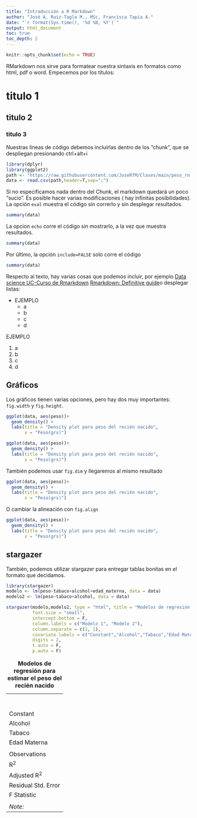 ---
title: "Introducción a R Markdown"
author: "José A. Ruiz-Tagle M., MSc, Francisca Tapia A." 
date: "`r format(Sys.time(), '%d %B, %Y')`"
output: html_document
toc: true
toc_depth: 2
---

```{r setup, include=FALSE}
knitr::opts_chunk$set(echo = TRUE)
```

RMarkdown nos sirve para formatear nuestra sintaxis en formatos como html, pdf o word. Empecemos por los títulos:

# titulo 1

## titulo 2

### titulo 3

Nuestras líneas de código debemos incluirlas dentro de los "chunk", que se despliegan presionando ctrl+alt+i

```{r, warning = FALSE, message=FALSE}
library(dplyr)
library(ggplot2)
path <- "https://raw.githubusercontent.com/JoseRTM/Clases/main/peso_rn.csv"
data <- read.csv(path,header=T,sep=";")
```

Si no especificamos nada dentro del Chunk, el markdown quedará un poco "sucio". Es posible hacer varias modificaciones ( hay infinitas posibilidades). La opción `eval` muestra el código sin correrlo y sin desplegar resultados.

```{r, eval=FALSE}
summary(data)
```

La opcion `echo` corre el código sin mostrarlo, a la vez que muestra resultados.

```{r, echo=FALSE}
summary(data)
```

Por último, la opción `include=FALSE` solo corre el código

```{r, include=FALSE}
summary(data)
```

Respecto al texto, hay varias cosas que podemos incluir, por ejemplo [Data science UC-Curso de Rmarkdown](https://datascience.uc.cl/workshop.php) [Rmarkdown: Definitive guide](https://bookdown.org/yihui/rmarkdown/)o desplegar listas:

-   EJEMPLO
    -   a
    -   b
    -   c
    -   d

EJEMPLO

1.  a
2.  b
3.  c
4.  d

## Gráficos

Los gráficos tienen varias opciones, pero hay dos muy importantes: `fig.width` y `fig.height`.

```{r}
ggplot(data, aes(peso))+
  geom_density() +
  labs(title = "Density plot para peso del recién nacido",
       x = "Peso(grs)")
```

```{r,echo=FALSE,fig.width=5,fig.height=3}
ggplot(data, aes(peso))+
  geom_density() +
  labs(title = "Density plot para peso del recién nacido",
       x = "Peso(grs)")
```

También podemos usar `fig.dim` y llegaremos al mismo resultado

```{r,echo=FALSE,fig.dim=c(5,3)}
ggplot(data, aes(peso))+
  geom_density() +
  labs(title = "Density plot para peso del recién nacido",
       x = "Peso(grs)")
```

O cambiar la alineación con `fig.align`

```{r,echo=FALSE,fig.width=5,fig.height=3, fig.align='center'}
ggplot(data, aes(peso))+
  geom_density() +
  labs(title = "Density plot para peso del recién nacido",
       x = "Peso(grs)")
```

## stargazer

También, podemos utilizar stargazer para entregar tablas bonitas en el formato que decidamos.

```{r, message=FALSE}
library(stargazer)
modelo <- lm(peso~tabaco+alcohol+edad_materna, data = data)
modelo2 <- lm(peso~tabaco+alcohol, data = data)
```

```{r, include = FALSE}
stargazer(modelo,modelo2, type = "html", title = "Modelos de regresión para estimar el peso del recién nacido",no.space = TRUE,header=FALSE,single.row = TRUE,
          font.size = "small",
          intercept.bottom = F,
          column.labels = c("Modelo 1", "Modelo 2"),
          column.separate = c(1, 1),
          covariate.labels = c("Constant","Alcohol","Tabaco","Edad Materna"),
          digits = 2,
          t.auto = F,
          p.auto = F)
```

|                     |
|---------------------|
|                     |
|                     |
|                     |
|                     |
|                     |
|                     |
|                     |
| Constant            |
| Alcohol             |
| Tabaco              |
| Edad Materna        |
|                     |
| Observations        |
| R^2^                |
| Adjusted R^2^       |
| Residual Std. Error |
| F Statistic         |
|                     |
| *Note:*             |

: **Modelos de regresión para estimar el peso del recién nacido**


